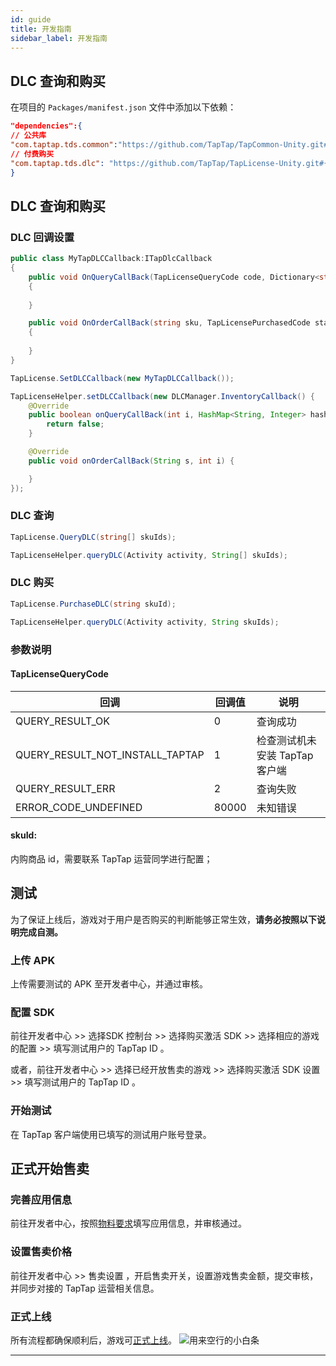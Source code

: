 ```yaml
---
id: guide
title: 开发指南
sidebar_label: 开发指南
---
```




## DLC 查询和购买

在项目的 `Packages/manifest.json` 文件中添加以下依赖：

```json
"dependencies":{
// 公共库
"com.taptap.tds.common":"https://github.com/TapTap/TapCommon-Unity.git#{version}",
// 付费购买
"com.taptap.tds.dlc": "https://github.com/TapTap/TapLicense-Unity.git#{version}",
}
```
## DLC 查询和购买

### DLC 回调设置

<MultiLang>

```cs
public class MyTapDLCCallback:ITapDlcCallback
{
    public void OnQueryCallBack(TapLicenseQueryCode code, Dictionary<string, object> queryList)
    {
        
    }

    public void OnOrderCallBack(string sku, TapLicensePurchasedCode status)
    {
        
    }
}

TapLicense.SetDLCCallback(new MyTapDLCCallback());
```

```java
TapLicenseHelper.setDLCCallback(new DLCManager.InventoryCallback() {
    @Override
    public boolean onQueryCallBack(int i, HashMap<String, Integer> hashMap) {
        return false;
    }

    @Override
    public void onOrderCallBack(String s, int i) {

    }
});
```
</MultiLang>


### DLC 查询

<MultiLang>

```cs
TapLicense.QueryDLC(string[] skuIds);
```

```java
TapLicenseHelper.queryDLC(Activity activity, String[] skuIds);
```
</MultiLang>

### DLC 购买

<MultiLang>

```cs
TapLicense.PurchaseDLC(string skuId);
```

```java
TapLicenseHelper.queryDLC(Activity activity, String skuIds);
```
</MultiLang>

### 参数说明
#### TapLicenseQueryCode
回调          | 回调值 | 说明       |
----------- | --- | -------- |
QUERY_RESULT_OK       | 0   | 查询成功     |
QUERY_RESULT_NOT_INSTALL_TAPTAP       | 1   | 检查测试机未安装 TapTap 客户端     |
QUERY_RESULT_ERR       | 2   | 查询失败     |
ERROR_CODE_UNDEFINED       | 80000   | 未知错误     |


#### skuId:
内购商品 id，需要联系 TapTap 运营同学进行配置；


## 测试

为了保证上线后，游戏对于用户是否购买的判断能够正常生效，**请务必按照以下说明完成自测。**

### 上传 APK

上传需要测试的 APK 至开发者中心，并通过审核。

### 配置 SDK

前往开发者中心   >>   选择<Blue>SDK 控制台 </Blue>   >>   选择<Blue>购买激活 SDK</Blue>   >>   选择相应的游戏的<Blue>配置</Blue>   >>   填写测试用户的 TapTap ID 。

或者，前往开发者中心   >>   选择已经开放售卖的游戏 >>   选择<Blue>购买激活 SDK 设置</Blue>   >>   填写测试用户的 TapTap ID 。

### 开始测试

在 TapTap 客户端使用已填写的测试用户账号登录。

## 正式开始售卖

### 完善应用信息

前往开发者中心，按照[物料要求](/store/store-material)填写应用信息，并审核通过。

### 设置售卖价格

前往开发者中心 >> <Blue>售卖设置</Blue> ，开启售卖开关，设置游戏售卖金额，提交审核，并同步对接的 TapTap 运营相关信息。

### 正式上线

所有流程都确保顺利后，游戏可[正式上线](/store/store-release)。
![用来空行的小白条](https://img.tapimg.com/market/images/c53d78b9b120276b53f82aebb0d01537.png)

---